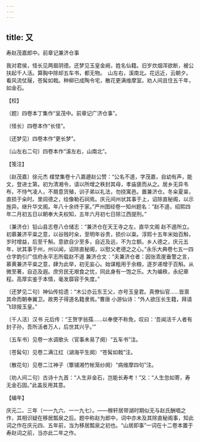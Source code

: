 ```yaml
---
---
---
```

title: 又
---



寿赵茂嘉郎中。前章记兼济仓事





我对君侯，怪长见两眉阴德。还梦见玉皇金阙，姓名仙籍。旧岁炊烟浑欲断，被公扶起千人活。算胸中除却五车书，都无物。　山左右，溪南北。花远近，云朝夕。看风流仗屦，苍髯如戟。种柳已成陶令宅，散花更满维摩室。劝人间且住五千年，如金石。





【校】


〔题〕四卷本丁集作“呈茂中。前章记广济仓事”。

〔怪长〕四卷本作“长怪”。

〔还梦见〕四卷本作“更长梦”。

〔山左右二句〕四卷本作“溪左右，山南北”。





【笺注】


〔赵茂嘉〕徐元杰 楳埜集卷十八嘉遯赵公赞：“公名不逷，字茂嘉，自幼有声，能文，登进士第。初为清湘令，请以所增之秩封其母，孝庙褒而从之。居乡无异韦布，不恃气凌人，不屑意货殖，训子弟以礼法，勿挠寓邑。置兼济仓。冬籴夏粜，直损于籴时。里闾德之，绘像勒石祠焉。庆元间州状其事于上，诏除直秘阁，以示旌异。继升华文阁。年八十余终于家。”严州图经卷一知州题名：“赵不逷，绍熙四年二月初五日以朝奉大夫权知，五年六月初七日除江西提刑。”

〔兼济仓〕铅山县志卷八仓储志：“兼济仓在天王寺之左，直华文阁 赵不逷所立。初慕兼济平粜之意，以谷贱时籴，至明年谷贵，损价以粜。淳熙十五年米始百斛，岁时增益，后至千斛。意欲自少至多，自近及远，不为立额。乡人德之，庆元五年，状其事于州，州以闻，诏除直秘阁，以慰父老德之之心。”永乐大典卷七五一四仓字韵引广信府永平志所载赵不逷 兼济仓文：“夫兼济仓者：因张乖崖垂警之言，慕黄兼济平粜之意，肆为此举，初无妄心。始谋粗用于余粮，逐岁递增于百斛。从微至著，自迩及遐。庶穷民无艰食之忧，同此身有一饱之乐。大为编秩，永纪章程。高厚实鉴于本情，毫发靡容于失度。”

〔还梦见二句〕神仙传拾遗：“木公亦云东王父，亦号玉皇君。真僚仙官……皆禀其命而朝奉翼卫。故男子得道名籍隶焉。”曹唐 小游仙诗：“外人欲压长生籍，拜请飞琼报玉皇。”

〔千人活〕汉书 元后传：“王贺字翁孺……以奉使不称免，叹曰：‘吾闻活千人者有封子孙，吾所活者万人，后世其兴乎。’”

〔五车书〕见卷一水调歌头（官事未易了阕）“五车书”注。

〔苍髯句〕见卷二满江红（湖海平生阕）“苍髯如戟”注。

〔散花句〕见卷二江神子（簟铺湘竹帐笼纱阕）“病维摩四句”注。

〔劝人间二句〕古诗十九首：“人生非金石，岂能长寿考！”又：“人生忽如寄，寿无金石固。”此盖反用其意。





【编年】


庆元二、三年（一一九六、一一九七）。——稼轩居带湖时期似无与赵氏酬唱之作，其相识疑在移居瓢泉之后。题中称赵为郎中，词中亦未及其除直秘阁事，知此词之作在庆元四、五年前，当为移居瓢泉之初也。“山居即事”一词在十二卷本置于寿赵词之前，当亦此二年之作。